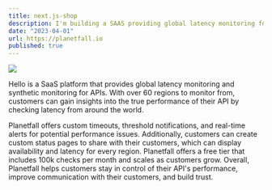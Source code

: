 ```yaml
---
title: next.js-shop
description: I'm building a SAAS providing global latency monitoring for your APIs and websites from edge locations around the world. Have you ever wondered how fast your API is in any part of the world? Planetfall allows you to find out and monitor it continuously.
date: "2023-04-01"
url: https://planetfall.io
published: true
---
```


[![](/planetfall.png)](https://planetfall.io)

Hello is a SaaS platform that provides global latency monitoring and synthetic monitoring for APIs. With over 60 regions to monitor from, customers can gain insights into the true performance of their API by checking latency from around the world.

Planetfall offers custom timeouts, threshold notifications, and real-time alerts for potential performance issues. Additionally, customers can create custom status pages to share with their customers, which can display availability and latency for every region. Planetfall offers a free tier that includes 100k checks per month and scales as customers grow. Overall, Planetfall helps customers stay in control of their API's performance, improve communication with their customers, and build trust.
